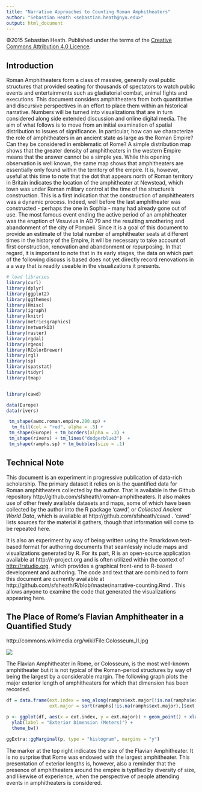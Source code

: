 ```yaml
---
title: "Narrative Approaches to Counting Roman Amphitheaters"
author: "Sebastian Heath <sebastian.heath@nyu.edu>"
output: html_document
---
```


<div style="align:center">
©2015 Sebastian Heath. Published under the terms of the [Creative Commons Attribution 4.0 Licence](http://creativecommons.org/licenses/by/4.0/).
</div>

## Introduction

Roman Amphitheaters form a class of massive, generally oval public structures that provided seating for thousands of spectators to watch public events and entertainments such as gladiatorial combat, animal fights and executions. This document considers amphitheaters from both quantitative and discursive perspectives in an effort to place them within an historical narrative. Numbers will be turned into visualizations that are in turn considered along side extended discussion and online digital media. The aim of what follows is to move from an initial examination of spatial distribution to issues of significance. In particular, how can we characterize the role of amphitheaters in an ancient state as large as the Roman Empire? Can they be considered in emblematic of Rome? A simple distribution map shows that the greater density of amphitheaters in the western Empire means that the answer cannot be a simple yes. While this opening observation is well known, the same map shows that amphitheaters are essentially only found within the territory of the empire. It is, however, useful at this time to note that the dot that appears north of Roman territory in Britain indicates the location of the amphitheater at Newstead, which town was under Roman military control at the time of the structure's construction. This is a first indication that the construction of amphitheaters was a dynamic process. Indeed, well before the last amphitheater was constructed - perhaps the one in Sophia - many had already gone out of use. The most famous event ending the active period of an amphitheater was the eruption of Vesuvius in AD 79 and the resulting smothering and abandonment of the city of Pompeii. Since it is a goal of this document to provide an estimate of the total number of amphitheater seats at different times in the history of the Empire, it will be necessary to take account of first construction, renovation and abandonment or repurposing. In that regard, it is important to note that in its early stages, the data on which part of the following discuss is based does not yet directly record renovations in a a way that is readily useable in the visualizations it presents.</p>


```r
# load libraries
library(curl)
library(dplyr)
library(ggplot2)
library(ggthemes)
library(Hmisc)
library(igraph)
library(knitr)
library(metricsgraphics)
library(networkD3)
library(raster)
library(rgdal)
library(rgeos)
library(RColorBrewer)
library(rgl)
library(sp)
library(spatstat)
library(tidyr)
library(tmap)


library(cawd)
```
```r

data(Europe)
data(rivers)

 tm_shape(awmc.roman.empire.200.sp) +
  tm_fill(col = "red", alpha = .5) + 
 tm_shape(Europe) + tm_borders(alpha = .3) +
 tm_shape(rivers) + tm_lines("dodgerblue3")  + 
 tm_shape(ramphs.sp) + tm_bubbles(size = .1)

```

## Technical Note
This document is an experiment in progressive publication of data-rich scholarship. The primary dataset it relies on is the quantified data for Roman amphitheaters collected by the author. That is available in the Github repository http://github.com/sfsheath/roman-amphitheaters. It also makes use of other freely available datasets and maps, some of which have been collected by the author into the R package 'cawd', or <i>Collected Ancient World Data</i>, which is available at http://github.com/sfsheath/cawd . 'cawd' lists sources for the material it gathers, though that information will come to be repeated here.

It is also an experiment by way of being written using the Rmarkdown text-based format for authoring documents that seamlessly include maps and visualizations generated by R. For its part, R is an open-source application available at http://r-project.org and is often utilized within the context of [http://rstudio.org](RStudio), which provides a graphical front-end to R-based development and authoring. The code and text that are combined to form this document are currently available at http://github.com/sfsheath/R/blob/master/narrative-counting.Rmd . This allows anyone to examine the code that generated the visualizations appearing here.

## The Place of Rome's Flavian Amphitheater in a Quantified Study

http://commons.wikimedia.org/wiki/File:Colosseum_II.jpg

<img src="http://upload.wikimedia.org/wikipedia/commons/thumb/1/1f/Colosseum_II.jpg/1280px-Colosseum_II.jpg" style="max-width:100%"/>

The Flavian Amphitheater in Rome, or Colosseum, is the most well-known amphitheater but it is not typical of the Roman-period structures by way of being the largest by a considerable margin. The following graph plots the major exterior length of amphitheaters for which that dimension has been recorded.

```r

df = data.frame(ext.index = seq_along(ramphs$ext.major[!is.na(ramphs$ext.major)]), 
                ext.major = sort(ramphs[!is.na(ramphs$ext.major),]$ext.major)) 

p <- ggplot(df, aes(x = ext.index, y = ext.major)) + geom_point() + xlab(label = "") +
  ylab(label = "Exterior Dimension (Meters)") +
  theme_bw()

ggExtra::ggMarginal(p, type = "histogram", margins = "y")
```

The marker at the top right indicates the size of the Flavian Amphitheater. It is no surprise that Rome was endowed with the largest amphitheater. This presentation of exterior lengths is, however, also a reminder that the presence of amphitheaters around the empire is typified by diversity of size, and likewise of experience, when the perspective of people attending events in amphitheaters is considered.






